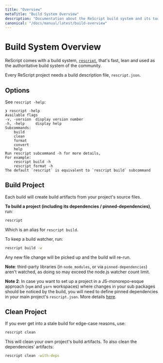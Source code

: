 ```yaml
---
title: "Overview"
metaTitle: "Build System Overview"
description: "Documentation about the ReScript build system and its toolchain"
canonical: "/docs/manual/latest/build-overview"
---
```


# Build System Overview

ReScript comes with a build system, [`rescript`](https://www.npmjs.com/package/rescript), that's fast, lean and used as the authoritative build system of the community.

Every ReScript project needs a build description file, `rescript.json`.

## Options

See `rescript -help`:

```
❯ rescript -help
Available flags
-v, -version  display version number
-h, -help     display help
Subcommands:
    build
    clean
    format
    convert
    help
Run rescript subcommand -h for more details,
For example:
    rescript build -h
    rescript format -h
The default `rescript` is equivalent to `rescript build` subcommand
```

## Build Project

Each build will create build artifacts from your project's source files.

**To build a project (including its dependencies / pinned-dependencies)**, run:

```sh
rescript
```

Which is an alias for `rescript build`.

To keep a build watcher, run:

```sh
rescript build -w
```

Any new file change will be picked up and the build will re-run.

**Note**: third-party libraries (in `node_modules`, or via `pinned-dependencies`) aren't watched, as doing so may exceed the node.js watcher count limit.

**Note 2**: In case you want to set up a project in a JS-monorepo-esque approach (`npm` and `yarn` workspaces) where changes in your sub packages should be noticed by the build, you will need to define pinned dependencies in your main project's `rescript.json`. More details [here](./build-pinned-dependencies).

## Clean Project

If you ever get into a stale build for edge-case reasons, use:

```sh
rescript clean
```

This will clean your own project's build artifacts. To also clean the dependencies' artifacts:

```sh
rescript clean -with-deps
```

